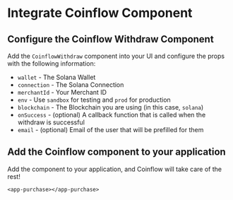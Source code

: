
<Intro />
<InstallSolana />
<InstallCoinflow />
<Wallet />

# Integrate Coinflow Component

<ContentBlock filePath="withdraw/src/app/withdraw/withdraw.component.tsx" highlight="37-47">

## Configure the Coinflow Withdraw Component

Add the `CoinflowWithdraw` component into your UI and configure the props with the following information:

- `wallet` - The Solana Wallet
- `connection` - The Solana Connection
- `merchantId` - Your Merchant ID
- `env` - Use `sandbox` for testing and `prod` for production
- `blockchain` - The Blockchain you are using (in this case, `solana`)
- `onSuccess` - (optional) A callback function that is called when the withdraw is successful
- `email` - (optional) Email of the user that will be prefilled for them

</ContentBlock>

<ContentBlock filePath="withdraw/src/app/app.module.tsx">

## Add the Coinflow component to your application

Add the component to your application, and Coinflow will take care of the rest!
```
<app-purchase></app-purchase>
```

</ContentBlock>